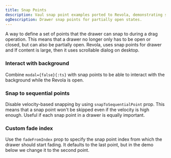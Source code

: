 ```yaml
---
title: Snap Points
description: Vaul snap point examples ported to Revola, demonstrating seamless migration of advanced drawer features.
ogDescription: Drawer snap points for partially open states.
---
```


A way to define a set of points that the drawer can snap to during a drag operation. This means that a drawer no longer only has to be open or closed, but can also be partially open. Revola, uses snap points for drawer and If content is large, then it uses scrollable dialog on desktop.

<ComponentPreview name="default-snap-points-demo" />

### Interact with background
Combine `modal={false}{:ts}` with snap points to be able to interact with the background while the Revola is open.

<ComponentPreview name="interact-with-background-snap-points-demo" />


### Snap to sequential points
Disable velocity-based snapping by using `snapToSequentialPoint` prop. This means that a snap point won't be skipped even if the velocity is high enough. Useful if each snap point in a drawer is equally important.

<ComponentPreview name="snap-to-sequential-points-snap-points-demo" />


### Custom fade index
Use the `fadeFromIndex` prop to specify the snap point index from which the drawer should start fading. It defaults to the last point, but in the demo below we change it to the second point.

<ComponentPreview name="custom-fade-index-snap-points-demo" />
